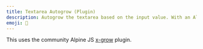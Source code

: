 ```yaml
---
title: Textarea Autogrow (Plugin)
description: Autogrow the textarea based on the input value. With an Alpine JS plugin.
emoji: 🌳
---
```


This uses the community Alpine JS [x-grow](https://github.com/markmead/alpinejs-textarea-autogrow) plugin.

<Example src="textarea-autogrow-plugin" />
